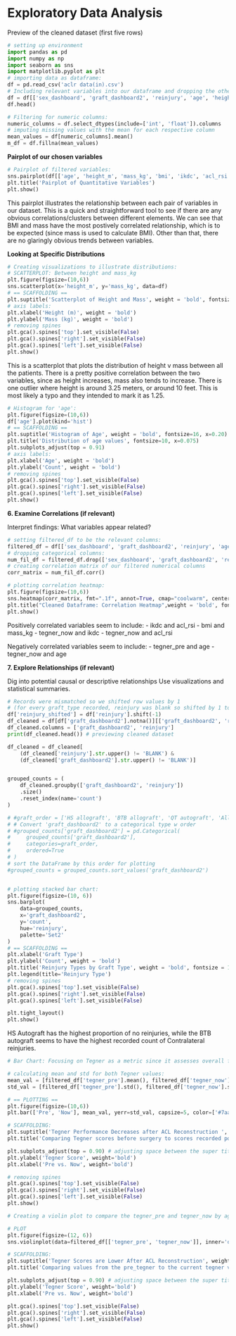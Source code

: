 # Exploratory Data Analysis

Preview of the cleaned dataset (first five rows)
```python
# setting up environment
import pandas as pd
import numpy as np
import seaborn as sns
import matplotlib.pyplot as plt
# importing data as dataframe:
df = pd.read_csv('aclr data(in).csv')
# Including relevant variables into our dataframe and dropping the others:
df = df[['sex_dashboard', 'graft_dashboard2', 'reinjury', 'age', 'height_m', 'mass_kg', 'bmi', 'ikdc', 'acl_rsi', 'tegner_pre', 'tegner_now', 'lsi_ext_isok_60', 'lsi_flex_isok_60']]
df.head()
```

```python
# Filtering for numeric columns:
numeric_columns = df.select_dtypes(include=['int', 'float']).columns
# imputing missing values with the mean for each respective column
mean_values = df[numeric_columns].mean()
m_df = df.fillna(mean_values)
```

**Pairplot of our chosen variables**

```python
# Pairplot of filtered variables:
sns.pairplot(df[['age', 'height_m', 'mass_kg', 'bmi', 'ikdc', 'acl_rsi']], plot_kws={"s": 5})
plt.title('Pairplot of Quantitative Variables')
plt.show()
```
This pairplot illustrates the relationship between each pair of variables in our dataset. This is a quick and straightforward tool to see if there are any obvious correlations/clusters between different elements. We can see that BMI and mass have the most postively correlated relationship, which is to be expected (since mass is used to calculate BMI). Other than that, there are no glaringly obvious trends between variables. 

**Looking at Specific Distributions**
```python
# Creating visualizations to illustrate distributions:
# SCATTERPLOT: Between height and mass_kg
plt.figure(figsize=(10,6))
sns.scatterplot(x='height_m', y='mass_kg', data=df)
# == SCAFFOLDING == 
plt.suptitle('Scatterplot of Height and Mass', weight = 'bold', fontsize = 16, x = 0.29)
# axis labels:
plt.xlabel('Height (m)', weight = 'bold')
plt.ylabel('Mass (kg)', weight = 'bold')
# removing spines
plt.gca().spines['top'].set_visible(False)
plt.gca().spines['right'].set_visible(False)
plt.gca().spines['left'].set_visible(False)
plt.show()
```
This is a scatterplot that plots the distribution of height v mass between all the patients. There is a pretty positive correlation between the two variables, since as height increases, mass also tends to increase. There is one outlier where height is around 3.25 meters, or around 10 feet. This is most likely a typo and they intended to mark it as 1.25. 

```python
# Histogram for 'age':
plt.figure(figsize=(10,6))
df['age'].plot(kind='hist')
# == SCAFFOLDING == 
plt.suptitle('Histogram of Age', weight = 'bold', fontsize=16, x=0.20)
plt.title('Distribution of age values', fontsize=10, x=0.075)
plt.subplots_adjust(top = 0.91) 
# axis labels:
plt.xlabel('Age', weight = 'bold')
plt.ylabel('Count', weight = 'bold')
# removing spines
plt.gca().spines['top'].set_visible(False)
plt.gca().spines['right'].set_visible(False)
plt.gca().spines['left'].set_visible(False)
plt.show()
```

**6.  Examine Correlations (if relevant)**

Interpret findings: What variables appear related?

```python
# setting filtered_df to be the relevant columns:
filtered_df = df[['sex_dashboard', 'graft_dashboard2', 'reinjury', 'age', 'height_m', 'mass_kg', 'bmi', 'ikdc', 'acl_rsi', 'tegner_pre', 'tegner_now', 'lsi_ext_isok_60', 'lsi_flex_isok_60']]
# dropping categorical columns:
num_fil_df = filtered_df.drop(['sex_dashboard', 'graft_dashboard2', 'reinjury'], axis=1)
# creating correlation matrix of our filtered numerical columns
corr_matrix = num_fil_df.corr()

# plotting correlation heatmap:
plt.figure(figsize=(10,6))
sns.heatmap(corr_matrix, fmt=".1f", annot=True, cmap="coolwarm", center=0)
plt.title("Cleaned Dataframe: Correlation Heatmap",weight = 'bold', fontsize = 18, x=0.21)
plt.show()
```

Positively correlated variables seem to include:
- ikdc and acl_rsi
- bmi and mass_kg
- tegner_now and ikdc
- tegner_now and acl_rsi

Negatively correlated variables seem to include:
- tegner_pre and age
- tegner_now and age

**7. Explore Relationships (if relevant)**

Dig into potential causal or descriptive relationships 
Use visualizations and statistical summaries.

```python
# Records were mismatched so we shifted row values by 1 
# (for every graft_type recorded, reinjury was blank so shifted by 1 to match)
df['reinjury_shifted'] = df['reinjury'].shift(-1)
df_cleaned = df[df['graft_dashboard2'].notna()][['graft_dashboard2', 'reinjury_shifted']]
df_cleaned.columns = ['graft_dashboard2', 'reinjury']
print(df_cleaned.head()) # previewing cleaned dataset

df_cleaned = df_cleaned[
    (df_cleaned['reinjury'].str.upper() != 'BLANK') &
    (df_cleaned['graft_dashboard2'].str.upper() != 'BLANK')]


grouped_counts = (
    df_cleaned.groupby(['graft_dashboard2', 'reinjury'])
    .size()
    .reset_index(name='count')
)

# #graft_order = ['HS allograft', 'BTB allograft', 'QT autograft', 'Allograft', 'Other']
# # Convert 'graft_dashboard2' to a categorical type w order
# #grouped_counts['graft_dashboard2'] = pd.Categorical(
#     grouped_counts['graft_dashboard2'],
#     categories=graft_order,
#     ordered=True
# )
# sort the DataFrame by this order for plotting
#grouped_counts = grouped_counts.sort_values('graft_dashboard2')


# plotting stacked bar chart:
plt.figure(figsize=(10, 6))
sns.barplot(
    data=grouped_counts,
    x='graft_dashboard2',
    y='count',
    hue='reinjury',
    palette='Set2'
)
# == SCAFFOLDING == 
plt.xlabel('Graft Type')
plt.ylabel('Count', weight = 'bold')
plt.title('Reinjury Types by Graft Type', weight = 'bold', fontsize = 16, x = 0.2)
plt.legend(title='Reinjury Type')
# removing spines
plt.gca().spines['top'].set_visible(False)
plt.gca().spines['right'].set_visible(False)
plt.gca().spines['left'].set_visible(False)

plt.tight_layout()
plt.show()
```

HS Autograft has the highest proportion of no reinjuries, while the BTB autograft seems to have the highest recorded count of Contralateral reinjuries.

```python
# Bar Chart: Focusing on Tegner as a metric since it assesses overall functionality

# calculating mean and std for both Tegner values:
mean_val = [filtered_df['tegner_pre'].mean(), filtered_df['tegner_now'].mean()]
std_val = [filtered_df['tegner_pre'].std(), filtered_df['tegner_now'].std()]

# == PLOTTING ==
plt.figure(figsize=(10,6))
plt.bar(['Pre', 'Now'], mean_val, yerr=std_val, capsize=5, color=['#7aa095', '#bf8b85'], alpha=0.6)

# SCAFFOLDING:
plt.suptitle('Tegner Performance Decreases after ACL Reconstruction ', weight='bold', fontsize=16, x = 0.46)
plt.title('Comparing Tegner scores before surgery to scores recorded post-surgery', fontsize=12, x = 0.36)

plt.subplots_adjust(top = 0.90) # adjusting space between the super title and the title
plt.ylabel('Tegner Score', weight='bold')
plt.xlabel('Pre vs. Now', weight='bold')

# removing spines
plt.gca().spines['top'].set_visible(False)
plt.gca().spines['right'].set_visible(False)
plt.gca().spines['left'].set_visible(False)
plt.show()
```

```python
# Creating a violin plot to compare the tegner_pre and tegner_now by age:

# PLOT
plt.figure(figsize=(12, 6))
sns.violinplot(data=filtered_df[['tegner_pre', 'tegner_now']], inner='quartile')

# SCAFFOLDING:
plt.suptitle('Tegner Scores are Lower After ACL Reconstruction', weight='bold', fontsize=16, x = 0.365)
plt.title('Comparing values from the pre_tegner to the current tegner values', fontsize=12, x = 0.27)

plt.subplots_adjust(top = 0.90) # adjusting space between the super title and the title
plt.ylabel('Tegner Score', weight='bold')
plt.xlabel('Pre vs. Now', weight='bold')

plt.gca().spines['top'].set_visible(False)
plt.gca().spines['right'].set_visible(False)
plt.gca().spines['left'].set_visible(False)
plt.show()
```

